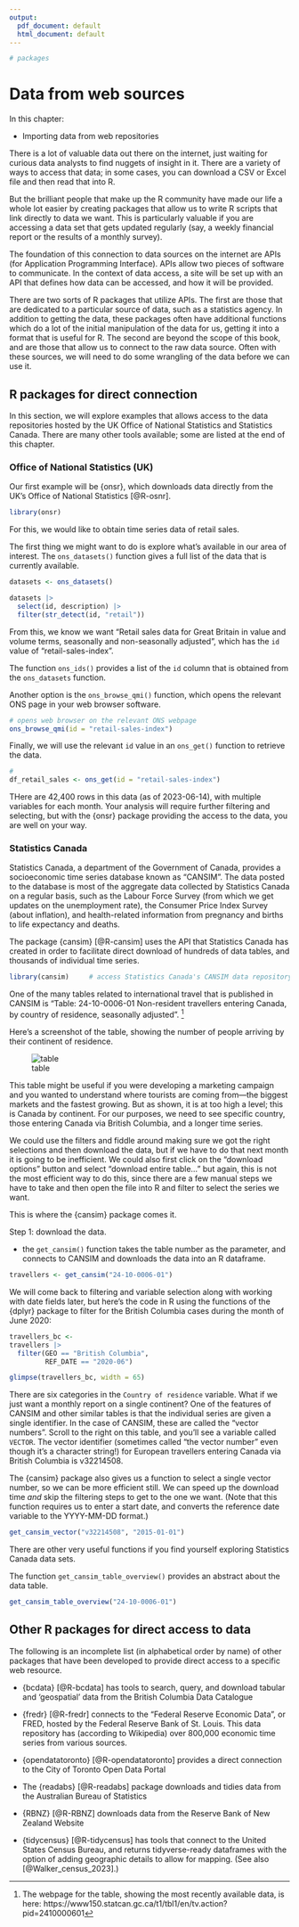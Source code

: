 ```yaml
---
output:
  pdf_document: default
  html_document: default
---
```



<!-- 
This file by Martin Monkman is licensed under a Creative Commons Attribution 4.0 International License. 

-->



```r

# packages

```


# Data from web sources {#webdata}

In this chapter:

* Importing data from web repositories




There is a lot of valuable data out there on the internet, just waiting for curious data analysts to find nuggets of insight in it. There are a variety of ways to access that data; in some cases, you can download a CSV or Excel file and then read that into R.

But the brilliant people that make up the R community have made our life a whole lot easier by creating packages that allow us to write R scripts that link directly to data we want. This is particularly valuable if you are accessing a data set that gets updated regularly (say, a weekly financial report or the results of a monthly survey).

The foundation of this connection to data sources on the internet are APIs (for Application Programming Interface). APIs allow two pieces of software to communicate. In the context of data access, a site will be set up with an API that defines how data can be accessed, and how it will be provided.


There are two sorts of R packages that utilize APIs. The first are those that are dedicated to a particular source of data, such as a statistics agency. In addition to getting the data, these packages often have additional functions which do a lot of the initial manipulation of the data for us, getting it into a format that is useful for R.  The second are beyond the scope of this book, and are those that allow us to connect to the raw data source. Often with these sources, we will need to do some wrangling of the data before we can use it.


## R packages for direct connection

In this section, we will explore examples that allows access to the data repositories hosted by the UK Office of National Statistics and Statistics Canada. There are many other tools available; some are listed at the end of this chapter.




### Office of National Statistics (UK)

Our first example will be {onsr}, which downloads data directly from the UK's Office of National Statistics [@R-osnr].

```r
library(onsr)
```

For this, we would like to obtain time series data of retail sales. 

The first thing we might want to do is explore what's available in our area of interest. The `ons_datasets()` function gives a full list of the data that is currently available.

```r
datasets <- ons_datasets()

datasets |> 
  select(id, description) |> 
  filter(str_detect(id, "retail"))

```

From this, we know we want "Retail sales data for Great Britain in value and volume terms, seasonally and non-seasonally adjusted", which has the `id` value of "retail-sales-index".


The function `ons_ids()` provides a list of the `id` column that is obtained from the `ons_datasets` function.

Another option is the `ons_browse_qmi()` function, which opens the relevant ONS page in your web browser software.

```r
# opens web browser on the relevant ONS webpage
ons_browse_qmi(id = "retail-sales-index")
```

Finally, we will use the relevant `id` value in an `ons_get()` function to retrieve the data. 

```r
# 
df_retail_sales <- ons_get(id = "retail-sales-index")
```

THere are 42,400 rows in this data (as of 2023-06-14), with multiple variables for each month. Your analysis will require further filtering and selecting, but with the {onsr} package providing the access to the data, you are well on your way.

### Statistics Canada

Statistics Canada, a department of the Government of Canada, provides a socioeconomic time series database known as "CANSIM". The data posted to the database is most of the aggregate data collected by Statistics Canada on a regular basis, such as the Labour Force Survey (from which we get updates on the unemployment rate), the Consumer Price Index Survey (about inflation), and health-related information from pregnancy and births to life expectancy and deaths.

The package {cansim} [@R-cansim] uses the API that Statistics Canada has created in order to facilitate direct download of hundreds of data tables, and thousands of individual time series. 

```r
library(cansim)     # access Statistics Canada's CANSIM data repository

```


One of the many tables related to international travel that is published in CANSIM is "Table: 24-10-0006-01 Non-resident travellers entering Canada, by country of residence, seasonally adjusted". ^[The webpage for the table, showing the most recently available data, is here: https://www150.statcan.gc.ca/t1/tbl1/en/tv.action?pid=2410000601]



Here's a screenshot of the table, showing the number of people arriving by their continent of residence. 

![table](img\cansim_24-10-0006-01_2020-09-10.JPG)


This table might be useful if you were developing a marketing campaign and you wanted to understand where tourists are coming from—the biggest markets and the fastest growing. But as shown, it is at too high a level; this is Canada by continent. For our purposes, we need to see specific country, those entering Canada via British Columbia, and a longer time series. 

We could use the filters and fiddle around making sure we got the right selections and then download the data, but if we have to do that next month it is going to be inefficient. We could also first click on the "download options" button and select "download entire table..." but again, this is not the most efficient way to do this, since there are a few manual steps we have to take and then open the file into R and filter to select the series we want. 

This is where the {cansim} package comes it. 

Step 1: download the data.

* the `get_cansim()` function takes the table number as the parameter, and connects to CANSIM and downloads the data into an R dataframe.

```r

travellers <- get_cansim("24-10-0006-01")

```

We will come back to filtering and variable selection along with working with date fields later, but here's the code in R using the functions of the {dplyr} package to filter for the British Columbia cases during the month of June 2020:

```r

travellers_bc <-
travellers |> 
  filter(GEO == "British Columbia",
         REF_DATE == "2020-06")

glimpse(travellers_bc, width = 65)

```

There are six categories in the `Country of residence` variable. What if we just want a monthly report on a single continent? One of the features of CANSIM and other similar tables is that the individual series are given a single identifier. In the case of CANSIM, these are called the "vector numbers". Scroll to the right on this table, and you'll see a variable called `VECTOR`. The vector identifier (sometimes called "the vector number" even though it's a character string!) for European travellers entering Canada via British Columbia is v32214508.

The {cansim} package also gives us a function to select a single vector number, so we can be more efficient still. We can speed up the download time _and_ skip the filtering steps to get to the one we want. (Note that this function requires us to enter a start date, and converts the reference date variable to the YYYY-MM-DD format.)

```r

get_cansim_vector("v32214508", "2015-01-01")

```


There are other very useful functions if you find yourself exploring Statistics Canada data sets. 

The function `get_cansim_table_overview()` provides an abstract about the data table.

```r

get_cansim_table_overview("24-10-0006-01")

```



## Other R packages for direct access to data

The following is an incomplete list (in alphabetical order by name) of other packages that have been developed to provide direct access to a specific web resource.


* {bcdata} [@R-bcdata] has tools to search, query, and download tabular and 'geospatial' data from the British Columbia Data Catalogue

* {fredr} [@R-fredr] connects to the "Federal Reserve Economic Data", or FRED, hosted by the Federal Reserve Bank of St. Louis. This data repository has (according to Wikipedia) over 800,000 economic time series from various sources.

* {opendatatoronto} [@R-opendatatoronto] provides a direct connection to the City of Toronto Open Data Portal

* The {readabs} [@R-readabs] package downloads and tidies data from the Australian Bureau of Statistics 

* {RBNZ} [@R-RBNZ] downloads data from the Reserve Bank of New Zealand Website

* {tidycensus} [@R-tidycensus] has tools that connect to the United States Census Bureau, and returns tidyverse-ready dataframes with the option of adding geographic details to allow for mapping. (See also [@Walker_census_2023].)

